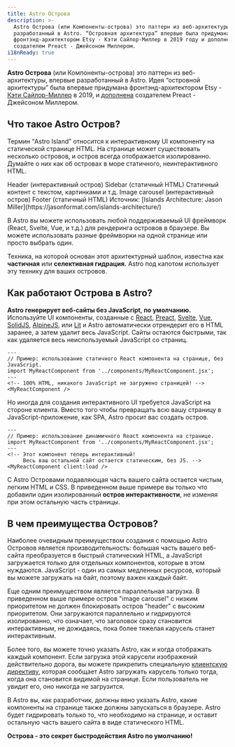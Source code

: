 ```yaml
---
title: Astro Острова
description: >-
  Astro Острова (или Компоненты-острова) это паттерн из веб-архитектуры, впервые
  разработанный в Astro. “Островная архитектура” впервые была придумана
  фронтэнд-архитектором Etsy - Кэти Сайлор-Миллер в 2019 году и дополнена
  создателем Preact - Джейсоном Миллером.
i18nReady: true
---
```




**Astro Острова** (или Компоненты-острова) это паттерн из веб-архитектуры, впервые разработанный в Astro.
Идея “островной архитектуры” была впервые придумана фронтэнд-архитектором Etsy - [Кэти Сайлор-Миллер](https://twitter.com/ksylor) в 2019,
и [дополнена](https://jasonformat.com/islands-architecture/) создателем Preact - Джейсоном Миллером.

## Что такое Astro Остров?

Термин “Astro Island” относится к интерактивному UI компоненту на статической странице HTML.
На странице может существовать несколько островов, и остров всегда отображается изолированно.
Думайте о них как об островах в море статичного, неинтерактивного HTML.

<IslandsDiagram>
    <Fragment slot="headerApp">Header (интерактивный остров)</Fragment>
    <Fragment slot="sidebarApp">Sidebar (статичный HTML)</Fragment>
    <Fragment slot="main">
        Статичный контент с текстом, картинками и т.д.
    </Fragment>
    <Fragment slot="carouselApp">Image carousel (интерактивный остров)</Fragment>
    <Fragment slot="footer">Footer (статичный HTML)</Fragment>
    <Fragment slot="source">Источник: [Islands Architecture: Jason Miller](https://jasonformat.com/islands-architecture/)</Fragment>
</IslandsDiagram>

В Astro вы можете использовать любой поддерживаемый UI фреймворк (React, Svelte, Vue, и т.д.) для рендеринга островов в браузере.
Вы можете использовать разные фреймворки на одной странице или просто выбрать один.

Техника, на которой основан этот архитектурный шаблон, известна как **частичная** или **селективная гидрация.**
Astro под капотом использует эту технику для ваших островов.

## Как работают Острова в Astro?

**Astro генерирует веб-сайты без JavaScript, по умолчанию.** 
Используйте UI компоненты, созданные с [React](https://reactjs.org/),
[Preact](https://preactjs.com/), [Svelte](https://svelte.dev/), [Vue](https://vuejs.org/),
[SolidJS](https://www.solidjs.com/), [AlpineJS](https://alpinejs.dev/),
или [Lit](https://lit.dev/) и Astro автоматически отрендерит его в HTML заранее, а затем удалит весь JavaScript.
Сайты остаются быстрыми, так как удаляется весь неиспользуемый JavaScript со страниц.

```astro title="src/pages/index.astro"
---
// Пример: использование статичного React компонента на странице, без JavaScript.
import MyReactComponent from '../components/MyReactComponent.jsx';
---
<!-- 100% HTML, никакого JavaScript не загружено страницей! -->
<MyReactComponent />
```

Но иногда для создания интерактивного UI требуется JavaScript на стороне клиента.
Вместо того чтобы превращать всю вашу страницу в JavaScript-приложение, как SPA, Astro просит вас создать остров.


```astro title="src/pages/index.astro" ins="client:load"
---
// Пример: использование динамичного React компонента на странице.
import MyReactComponent from '../components/MyReactComponent.jsx';
---
<!-- Этот компонент теперь интерактивный! 
     Весь ваш остальной сайт остается статическим, без JS. -->
<MyReactComponent client:load />
```

С Astro Островами подавляющая часть вашего сайта остается чистым, легким HTML и CSS.
В приведенном выше примере вы только что добавили один изолированный **остров интерактивности**, не изменяя при этом остальную часть страницы.

## В чем преимущества Островов?

Наиболее очевидным преимуществом создания с помощью Astro Островов является производительность: большая часть вашего веб-сайта преобразуется в быстрый
статический HTML, а JavaScript загружается только для отдельных компонентов, которые в этом нуждаются.
JavaScript - один из самых медленных ресурсов, который вы можете загружать на байт, поэтому важен каждый байт.

Еще одним преимуществом является параллельная загрузка. В приведенном выше примере остров "image carousel" с низким приоритетом не должен
блокировать остров "header" с высоким приоритетом.
Они загружаются параллельно и гидрируются изолированно, что означает, что заголовок сразу становится интерактивным, не
дожидаясь, пока более тяжелая карусель станет интерактивным.

Более того, вы можете точно указать Astro, как и когда отображать каждый компонент.
Если загрузка этой карусели изображений действительно дорога, вы можете прикрепить специальную
[клиентскую директиву](/ru/reference/directives-reference/#client-directives), которая сообщает Astro загружать карусель только
тогда, когда она становится видимой на странице. Если пользователь не увидит его, оно никогда не загрузится.

В Astro вы, как разработчик, должны явно указать Astro, какие компоненты на странице также должны запускаться в браузере.
Astro будет гидрировать только то, что необходимо на странице, и оставит остальную часть вашего сайта в виде статического HTML.

**Острова - это секрет быстродействия Astro по умолчанию!**

